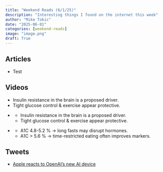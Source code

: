 ```yaml
---
title: "Weekend Reads (6/1/25)"
description: "Interesting things I found on the internet this week"
author: "Mike Tokic"
date: "2025-06-01"
categories: [weekend-reads]
image: "image.png"
draft: True
---
```


## Articles 

- Test

## Videos 

::: {.callout-tip collapse="true" title="Alzheimer’s ↔ “Type-3 diabetes”"}
- Insulin resistance in the brain is a proposed driver.  
- Tight glucose control & exercise appear protective.
:::

<ul>

<li>
::: {.callout-tip collapse="true" title="Alzheimer’s ↔ “Type-3 diabetes”"}
- Insulin resistance in the brain is a proposed driver.  
- Tight glucose control & exercise appear protective.
:::
</li>

<li>
::: {.callout-tip collapse="true" title="Fasting & HbA1c"}
- A1C 4.8-5.2 % → long fasts may disrupt hormones.  
- A1C > 5.6 % → time-restricted eating often improves markers.
:::
</li>

</ul>



## Tweets 

- [Apple reacts to OpenAI's new AI device](https://x.com/trungtphan/status/1925643955787423946?s=46)